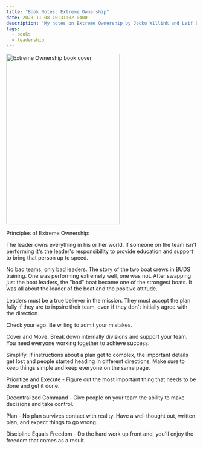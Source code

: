 ```yaml
---
title: "Book Notes: Extreme Ownership"
date: 2023-11-08 10:31:02-0400
description: "My notes on Extreme Ownership by Jocko Willink and Leif Babbin"
tags:
  - books
  - leadership
---
```


<Image
  src="/public/static/images/notes/extreme-ownership/extreme-ownership-cover.jpeg"
  width="300"
  height="451"
  alt="Extreme Ownership book cover"
  priority
/>

Principles of Extreme Ownership:

The leader owns everything in his or her world. If someone on the team isn't performing it's the leader's
responsibility to provide education and support to bring that person up to speed.

No bad teams, only bad leaders. The story of the two boat crews in BUDS training. One was performing extremely well,
one was not. After swapping just the boat leaders, the "bad" boat became one of the strongest boats. It was all
about the leader of the boat and the positive attitude.

Leaders must be a true believer in the mission. They must accept the plan fully if they are to inpsire their team,
even if they don't initially agree with the direction.

Check your ego. Be willing to admit your mistakes.

Cover and Move. Break down internally divisions and support your team. You need everyone working together to achieve
success.

Simplify. If instructions about a plan get to complex, the important details get lost and people started heading in
different directions. Make sure to keep things simple and keep everyone on the same page.

Prioritize and Execute - Figure out the most important thing that needs to be done and get it done.

Decentralized Command - Give people on your team the ability to make decisions and take control.

Plan - No plan survives contact with reality. Have a well thought out, written plan, and expect things to go wrong.

Discipline Equals Freedom - Do the hard work up front and, you'll enjoy the freedom that comes as a result.
